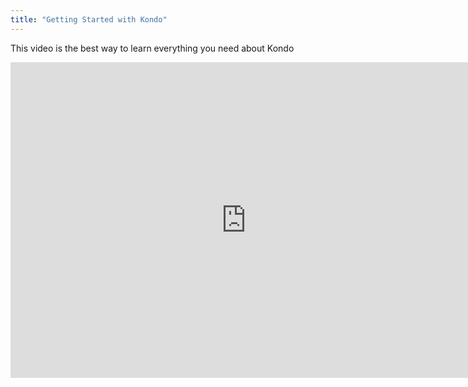 ```yaml
---
title: "Getting Started with Kondo"
---
```


This video is the best way to learn everything you need about Kondo

<iframe width="753" height="505" src="https://www.youtube.com/embed/pwrqKAd6gRc?si=441ZC21Y21IrMkah" title="YouTube video player" frameborder="0" allow="accelerometer; autoplay; clipboard-write; encrypted-media; gyroscope; picture-in-picture; web-share" referrerpolicy="strict-origin-when-cross-origin" allowfullscreen />

## Detailed Guides

For more in-depth explanations and frequently asked questions about how things work in Kondo, check out the rest of the docs here

<CardGroup cols={3}>
  <Card title="Archiving" icon="box-archive" href="/archiving">
    Shelf away DMs you're done with for now and clean up your inbox
  </Card>

  <Card title="Reminders" icon="alarm-clock" href="/essentials/code">
    Bring important DMs back to the top when you want them to
  </Card>

  <Card title="Labelling" icon="tag" href="/essentials/images">
    Add images to your docs to make them more engaging.
  </Card>

  <Card title="Messaging" icon="comment" href="/essentials/reusable-snippets">
    Add templates to your docs to make them more reusable.
  </Card>

  <Card title="Integrations" icon="bolt">
    Connecting Kondo up with other tools for analytics and reporting
  </Card>

  <Card title="Billing" icon="money-check-dollar">

  </Card>

  <Card title="Shortcuts" icon="keyboard" />
</CardGroup>